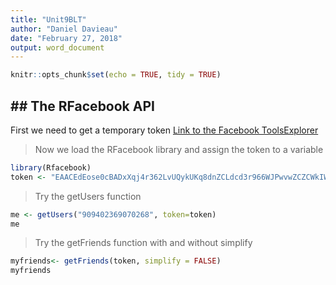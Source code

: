 ```yaml
---
title: "Unit9BLT"
author: "Daniel Davieau"
date: "February 27, 2018"
output: word_document
---
```


```r
knitr::opts_chunk$set(echo = TRUE, tidy = TRUE)
```
## The RFacebook API
---  

First we need to get a temporary token
[Link to the Facebook ToolsExplorer](https://developers.facebook.com/tools/explorer/?method=GET&path=909402369070268&version=v2.12)  


>Now we load the RFacebook library and assign the token to a variable  


```r
library(Rfacebook)
token <- "EAACEdEose0cBADxXqj4r362LvUQykUKq8dnZCLdcd3r966WJPwvwZCZCWkIWA9iPWZCNc3YMpqu2RFwhrIZAQ2nKuLarzMqCzCjuXjald8yAQN84N7mAeHR3xGZAasYvg6oIPZAavgPQ84jrZCe9w9DLgJrZCTdjAZCtwULtsbDOuJ9GMZCozmlZA5inh8x7BYZAz8YiX1BMYmIcRUQZDZD" 
```


> Try the getUsers function  


```r
me <- getUsers("909402369070268", token=token)
me
```


>Try the getFriends function with and without simplify  


```r
myfriends<- getFriends(token, simplify = FALSE)
myfriends
```
